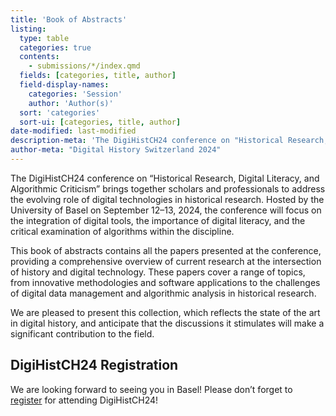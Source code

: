 ```yaml
---
title: 'Book of Abstracts'
listing:
  type: table
  categories: true
  contents:
    - submissions/*/index.qmd
  fields: [categories, title, author]
  field-display-names: 
    categories: 'Session'
    author: 'Author(s)'
  sort: 'categories'
  sort-ui: [categories, title, author]
date-modified: last-modified
description-meta: 'The DigiHistCH24 conference on "Historical Research, Digital Literacy, and Algorithmic Criticism," hosted by the University of Basel on September 12-13, 2024, explores the integration of digital tools and the critical role of algorithms in historical research. This book of abstracts features all presented papers, offering insights into cutting-edge methodologies, software applications, and challenges in digital history.'
author-meta: "Digital History Switzerland 2024"
---
```


The DigiHistCH24 conference on "Historical Research, Digital Literacy, and Algorithmic Criticism" brings together scholars and professionals to address the evolving role of digital technologies in historical research. Hosted by the University of Basel on September 12--13, 2024, the conference will focus on the integration of digital tools, the importance of digital literacy, and the critical examination of algorithms within the discipline.

This book of abstracts contains all the papers presented at the conference, providing a comprehensive overview of current research at the intersection of history and digital technology. These papers cover a range of topics, from innovative methodologies and software applications to the challenges of digital data management and algorithmic analysis in historical research.

We are pleased to present this collection, which reflects the state of the art in digital history, and anticipate that the discussions it stimulates will make a significant contribution to the field.

::: {.callout-tip}
## DigiHistCH24 Registration

We are looking forward to seeing you in Basel! Please don't forget to [register](https://conferences.unibas.ch/frontend/index.php?page_id=1424&booking_registration_action=show&booking_registration_controller=offer) for attending DigiHistCH24!
:::